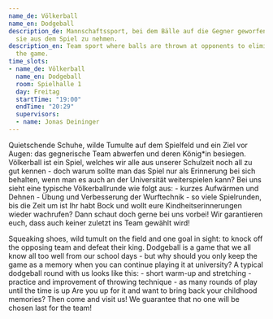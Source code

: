 ```yaml
---
name_de: Völkerball
name_en: Dodgeball
description_de: Mannschaftssport, bei dem Bälle auf die Gegner geworfen werden, um
  sie aus dem Spiel zu nehmen.
description_en: Team sport where balls are thrown at opponents to eliminate them from
  the game.
time_slots:
- name_de: Völkerball
  name_en: Dodgeball
  room: Spielhalle 1
  day: Freitag
  startTime: "19:00"
  endTime: "20:29"
  supervisors:
  - name: Jonas Deininger
---
```


<Locale value="de">
 

 Quietschende Schuhe, wilde Tumulte auf dem Spielfeld und ein Ziel vor Augen: das
gegnerische Team abwerfen und deren König*in besiegen. Völkerball ist ein Spiel,
welches wir alle aus unserer Schulzeit noch all zu gut kennen - doch warum
sollte man das Spiel nur als Erinnerung bei sich behalten, wenn man es auch an
der Universität weiterspielen kann? Bei uns sieht eine typische Völkerballrunde
wie folgt aus: - kurzes Aufwärmen und Dehnen - Übung und Verbesserung der
Wurftechnik - so viele Spielrunden, bis die Zeit um ist Ihr habt Bock und wollt
eure Kindheitserinnerungen wieder wachrufen? Dann schaut doch gerne bei uns
vorbei! Wir garantieren euch, dass auch keiner zuletzt ins Team gewählt wird!

</Locale>
<Locale value="en">
 

 Squeaking shoes, wild tumult on the field and one goal in sight: to knock off
the opposing team and defeat their king. Dodgeball is a game that we all know
all too well from our school days - but why should you only keep the game as a
memory when you can continue playing it at university? A typical dodgeball round
with us looks like this: - short warm-up and stretching - practice and
improvement of throwing technique - as many rounds of play until the time is up
Are you up for it and want to bring back your childhood memories? Then come and
visit us! We guarantee that no one will be chosen last for the team!

</Locale>

